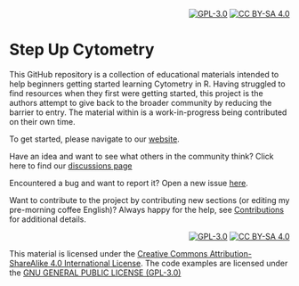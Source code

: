 <div style="text-align: right;">
[![GPL-3.0][gpl3-shield]][gpl3]
[![CC BY-SA 4.0][cc-by-sa-shield]][cc-by-sa]
</div>

# Step Up Cytometry

This GitHub repository is a collection of educational materials intended to help beginners getting started learning Cytometry in R. Having struggled to find resources when they first were getting started, this project is the authors attempt to give back to the broader community by reducing the barrier to entry. The material within is a work-in-progress being contributed on their own time.

To get started, please navigate to our [website](https://stepupcytometry.github.io/index).

Have an idea and want to see what others in the community think? Click here to find our [discussions page](https://github.com/StepUpCytometry/StepUpCytometry.github.io/discussions)

Encountered a bug and want to report it? Open a new issue [here](https://github.com/StepUpCytometry/StepUpCytometry.github.io/issues). 

Want to contribute to the project by contributing new sections (or editing my pre-morning coffee English)? Always happy for the help, see [Contributions]() for additional details. 

<div style="text-align: right;">
[![GPL-3.0][gpl3-image]][gpl3]
[![CC BY-SA 4.0][cc-by-sa-image]][cc-by-sa]
</div>
This material is licensed under the [Creative Commons Attribution-ShareAlike 4.0 International License][cc-by-sa].
The code examples are licensed under the [GNU GENERAL PUBLIC LICENSE (GPL-3.0)]()



[cc-by-sa]: http://creativecommons.org/licenses/by-sa/4.0/
[cc-by-sa-image]: https://licensebuttons.net/l/by-sa/4.0/88x31.png
[cc-by-sa-shield]: https://img.shields.io/badge/License-CC%20BY--SA%204.0-lightgrey.svg
[gpl3]: https://www.gnu.org/licenses/gpl-3.0.en.html
[gpl3-image]: https://www.gnu.org/graphics/gplv3-88x31.png
[gpl3-shield]: https://img.shields.io/badge/license-GPLv3-blue

